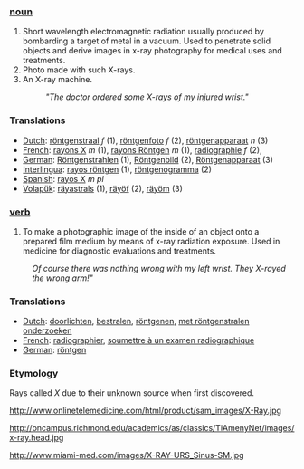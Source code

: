 === [[noun]] ===
#Short wavelength electromagnetic radiation usually produced by bombarding a target of metal in a vacuum. Used to penetrate solid objects and derive images in x-ray photography for medical uses and treatments.
#Photo made with such X-rays.
#An X-ray machine.
#:'' "The doctor ordered some X-rays of my injured wrist." ''

=== Translations ===
*[[Dutch]]: [[röntgenstraal]] ''f'' (1), [[röntgenfoto]] ''f'' (2), [[röntgenapparaat]] ''n'' (3)
*[[French]]: [[rayons X]] ''m'' (1), [[rayons Röntgen]] ''m'' (1), [[radiographie]] ''f'' (2), 
*[[German]]: [[Röntgenstrahlen]] (1), [[Röntgenbild]] (2), [[Röntgenapparaat]] (3)
*[[Interlingua]]: [[rayos röntgen]] (1), [[röntgenogramma]] (2)
*[[Spanish]]: [[rayos X]] ''m'' ''pl''
*[[Volapük]]: [[räyastrals]] (1), [[räyöf]] (2), [[räyöm]] (3)

=== [[verb]] ===
#To make a photographic image of the inside of an object onto a prepared film medium by means of x-ray radiation exposure. Used in medicine for diagnostic evaluations and treatments.
:''Of course there was nothing wrong with my left wrist. They X-rayed the wrong arm!"''

=== Translations ===
*[[Dutch]]: [[doorlichten]], [[bestralen]], [[röntgenen]], [[met röntgenstralen onderzoeken]]
*[[French]]: [[radiographier]], [[soumettre à un examen radiographique]]
*[[German]]: [[röntgen]]

=== Etymology ===

Rays called ''X'' due to their unknown source when first discovered.


http://www.onlinetelemedicine.com/html/product/sam_images/X-Ray.jpg 

http://oncampus.richmond.edu/academics/as/classics/TiAmenyNet/images/x-ray.head.jpg

http://www.miami-med.com/images/X-RAY-URS_Sinus-SM.jpg